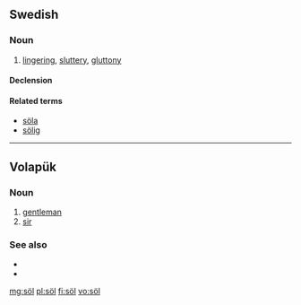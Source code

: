 {{also|Appendix:Variations of "sol"}}
==Swedish==

===Noun===
{{sv-noun|g=n}}

# [[lingering]], [[sluttery]], [[gluttony]]

====Declension====
{{sv-noun-unc-irreg-n|2=sölet}}

====Related terms====
* [[söla]]
* [[sölig]]

----

==Volapük==

===Noun===
{{infl|vo|noun}}

# [[gentleman]]
# [[sir]]

===See also===
* {{l|vo|sioyr}}
* {{l|vo|siör}}

[[mg:söl]]
[[pl:söl]]
[[fi:söl]]
[[vo:söl]]